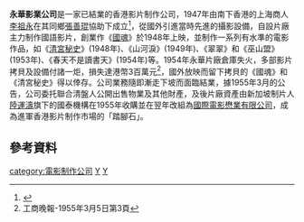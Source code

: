 '''永華影業公司'''是一家已結業的香港影片制作公司，1947年由南下香港的上海商人[[李祖永|李祖永]]在其同鄉[[張善琨|張善琨]]協助下成立<ref>{{Cite web |url=https://www.lcsd.gov.hk/CE/CulturalService/HKFA/zh_TW/web/hkfa/publications_souvenirs/pub/hkfilmographyseries/hkfilmographyseries_detail04/hkfilmographyseries_foreword04.html |title=香港影片大全第四卷（1953-1959）- 前言 |access-date=2016-09-07 |archive-date=2019-10-15 |archive-url=https://web.archive.org/web/20191015224742/https://www.lcsd.gov.hk/CE/CulturalService/HKFA/zh_TW/web/hkfa/publications_souvenirs/pub/hkfilmographyseries/hkfilmographyseries_detail04/hkfilmographyseries_foreword04.html |dead-url=yes }}</ref>，從國外引進當時先進的攝影設備，自設片廠主力制作國語影片，創業作《[[國魂|國魂]]》於1948年上映，並制作一系列有水準的電影作品，如《[[清宮秘史|清宮秘史]]》(1948年)、《山河淚》(1949年)、《翠翠》和《巫山盟》(1953年)、《春天不是讀書天》(1954年)等。1954年永華片廠倉庫失火，多部影片拷貝及設備付諸一炬，損失達港幣3百萬元<ref>工商晚報-1955年3月5日第3頁</ref>，國外放映而留下拷貝的《國魂》和《清宮秘史》得以倖存。公司業務隨即漸走下坡而面臨結業，據1955年3月的公告，公司委托聯合清盤人公開出售物業及其他財產，及後片廠資產由新加坡制片人[[陸運濤|陸運濤]]旗下的國泰機構在1955年收購並在翌年改組為[[國際電影懋業有限公司|國際電影懋業有限公司]]，成為進軍香港影片制作市場的「踏腳石」。

==參考資料==
{{reflist}}

[[category:電影制作公司|category:電影制作公司]]
[[category:宁波商帮|Y]]
[[category:小港李家|Y]]